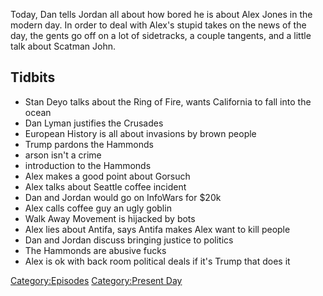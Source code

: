 {{DEFAULTSORT:
    #_EPISODE_0179:July 10, 2018
}}{{Episode
    | title           = July 10, 2018
    | caption         = Listen to this episode on [https://knowledgefight.libsyn.com/knowledge-fight-july-10-2018 Libsyn] [https://open.spotify.com/episode/03sPiN3gvpKjcMZdbhw9UU Spotify]
    | episodeNumber   = 179
    | length          = 02:28:28
    | airDate         = July 11, 2018
    | coverageDate    = July 10, 2018
    | episodeType     = [[:Category:Present Day|Present Day]]
    | appearance      = [[Stan Deyo]], [[Dan Lyman]], [[Brett Kavanaugh]], [[Brandon Straka]], [[Steve Hammond]], [[Dwight Hammond]], [[Dusty Hammond]]
    | previousEpisode = [[178: Rowdy Roddy Piper w/ Marty DeRosa]]
    | nextEpisode     = [[180: Heresy and God Kings]]
}}

{{Stub}}

Today, Dan tells Jordan all about how bored he is about Alex Jones in the modern day. In order to deal with Alex's stupid takes on the news of the day, the gents go off on a lot of sidetracks, a couple tangents, and a little talk about Scatman John.

==Tidbits==

*Stan Deyo talks about the Ring of Fire, wants California to fall into the ocean
*Dan Lyman justifies the Crusades
*European History is all about invasions by brown people
*Trump pardons the Hammonds
*arson isn't a crime
*introduction to the Hammonds
*Alex makes a good point about Gorsuch
*Alex talks about Seattle coffee incident
*Dan and Jordan would go on InfoWars for $20k
*Alex calls coffee guy an ugly goblin
*Walk Away Movement is hijacked by bots
*Alex lies about Antifa, says Antifa makes Alex want to kill people
*Dan and Jordan discuss bringing justice to politics
*The Hammonds are abusive fucks
*Alex is ok with back room political deals if it's Trump that does it

[[Category:Episodes]]
[[Category:Present Day]]
